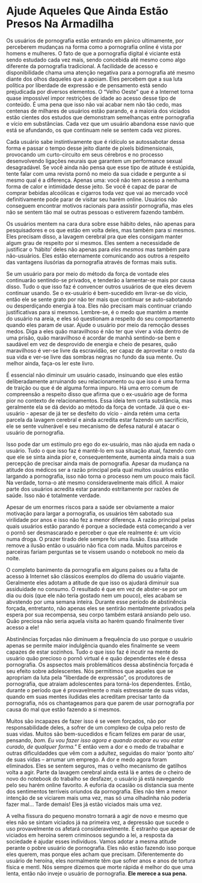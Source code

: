# Ajude Aqueles Que Ainda Estão Presos Na Armadilha

Os usuários de pornografia estão entrando em pânico ultimamente, por perceberem mudanças na forma como a pornografia online é vista por homens e mulheres. O fato de que a pornografia digital é viciante está sendo estudado cada vez mais, sendo concebida até mesmo como algo diferente da pornografia tradicional. A facilidade de acesso e disponibilidade chama uma atenção negativa para a pornografia até mesmo diante dos olhos daqueles que a apoiam. Eles percebem que a sua luta política por liberdade de expressão e de pensamento está sendo prejudicada por diversos elementos. O "Velho Oeste" que é a Internet torna quase impossível impor restrições de idade ao acesso desse tipo de conteúdo. É uma pena que isso não vai acabar nem não tão cedo, mas centenas de milhares de usuários estão parando, e a maioria dos viciados estão cientes dos estudos que demonstram semelhanças entre pornografia e vício em substâncias. Cada vez que um usuário abandona esse navio que está se afundando, os que continuam nele se sentem cada vez piores.

Cada usuário sabe instintivamente que é ridículo se autossabotar dessa forma e passar o tempo desse jeito diante de píxels bidimensionais, provocando um curto-circuito em seus cérebros e no processo desenvolvendo ligações neurais que garantem um performance sexual desagradável. Se você ainda não pensa que esse tipo de atitude é estúpida, tente falar com uma revista pornô no meio da sua cidade e pergunte a si mesmo qual é a diferença. Apenas uma: você não tem acesso a nenhuma forma de calor e intimidade desse jeito. Se você é capaz de parar de comprar bebidas alcoólicas e cigarros toda vez que vai ao mercado você definitivamente pode parar de visitar seu harém online. Usuários não conseguem encontrar motivos racionais para assistir pornografia, mas eles não se sentem tão mal se outras pessoas o estiverem fazendo também.

Os usuários mentem na cara dura sobre esse hábito deles, não apenas para pesquisadores e os que estão em volta deles, mas também para si mesmos. Eles precisam disso, a lavagem cerebral pra que eles consigam manter algum grau de respeito por si mesmos. Eles sentem a necessidade de justificar o 'hábito' deles não apenas para *eles mesmos* mas também para não-usuários. Eles estão eternamente comunicando aos outros a respeito das vantagens ilusórias da pornografia através de formas mais sutis.

Se um usuário para por meio do método da força de vontade eles continuarão sentindo-se privados, e tenderão a lamentar-se mais por causa disso. Tudo o que isso faz é convencer outros usuários de que eles devem continuar usando. Se o ex-usuário é bem-sucedido em livrar-se do vício, então ele se sente grato por não ter mais que continuar se auto-sabotando ou desperdiçando energia à toa. Eles não precisam mais continuar criando justificativas para si mesmos. Lembre-se, é o medo que mantém a mente do usuário na areia, e eles só questionam a respeito do seu comportamento quando eles param de usar. Ajude o usuário por meio da remoção desses medos. Diga a eles quão maravilhoso é não ter que viver a vida dentro de uma prisão, quão maravilhoso é acordar de manhã sentindo-se bem e saudável em vez de desprovido de energia e cheio de pesares, quão maravilhoso é ver-se livre da escravidão, ser capaz de aproveitar o resto da sua vida e ver-se livre das sombras negras no fundo da sua mente. Ou melhor ainda, faça-os ler este livro.

É essencial não diminuir um usuário casado, insinuando que eles estão deliberadamente arruinando seu relacionamento ou que isso é uma forma de traição ou que é de alguma forma impuro. Há uma erro comum de compreensão a respeito disso que afirma que o ex-usuário age de forma pior no contexto de relacionamentos. Essa ideia tem certa substância, mas geralmente ela se dá devido ao método da força de vontade. Já que o ex-usuário - apesar de já ter se desfeito do vício - ainda retém uma certa parcela da lavagem cerebral e ainda acredita estar fazendo um sacrifício, ele se sente vulnerável e seu mecanismo de defesa natural é atacar o usuário de pornografia.

Isso pode dar um estímulo pro ego do ex-usuário, mas não ajuda em nada o usuário. Tudo o que isso faz é mantê-lo em sua situação atual, fazendo com que ele se sinta ainda pior e, consequentemente, aumenta ainda mais a sua percepção de precisar ainda mais de pornografia. Apesar da mudança na atitude dos médicos ser a razão principal pela qual muitos usuários estão largando a pornografia, isso não torna o processo nem um pouco mais fácil. Na verdade, torna-o até mesmo consideravelmente mais difícil. A maior parte dos usuários acredita estar parando estritamente por razões de saúde. Isso não é totalmente verdade.

Apesar de um enormes riscos para a saúde ser obviamente a maior motivação para largar a pornografia, os usuários têm sabotado sua virilidade por anos e isso não fez a menor diferença. A razão principal pelas quais usuários estão parando é porque a sociedade está começando a ver o pornô ser desmascarado e perceber o que ele realmente é: um vício numa droga. O prazer tirado dele sempre foi uma ilusão. Essa atitude remove a ilusão então o usuário não fica com nada. Muitos parceiros e parceiras fariam perguntas se te vissem usando o notebook no meio da noite.

O completo banimento da pornografia em alguns países ou a falta de acesso à Internet são clássicos exemplos do dilema do usuário viajante. Geralmente eles adotam a atitude de que isso os ajudará diminuir sua assiduidade no consumo. O resultado é que em vez de abster-se por um dia ou dois (que ele não teria gostado nem um pouco), eles acabam se abvstendo por uma semana inteira. Durante esse período de abstinência forçada, entretanto, não apenas eles se sentirão mentalmente privados pela espera por sua recompensa, seu corpo também estará ansiando pelo uso. Quão preciosa não seria aquela visita ao harém quando finalmente tiver acesso a ele!

Abstinências forçadas não diminuem a frequência do uso porque o usuário apenas se permite maior indulgência quando eles finalmente se veem capazes de estar sozinhos. Tudo o que isso faz é incutir na mente do usuário quão precioso o pornô virtual é e quão dependentes ele é dessa pornografia. Os aspsectos mais problemáticos dessa abstinência forçada é seu efeito sobre adolescentes. Nós permitimos que aqueles que se apropriam da luta pela "liberdade de expressão", os produtores de pornografia, que atraiam adolescentes para torná-los dependentes. Então, durante o período que é provavelmente o mais estressante de suas vidas, quando em suas mentes iludidas eles acreditam precisar tanto da pornografia, nós os chantageamos para que parem de usar pornografia por causa do mal que estão fazendo a si mesmos. 

Muitos são incapazes de fazer isso é se veem forçados, não por responsabilidade deles, a sofrer de um complexo de culpa pelo resto de suas vidas. Muitos são bem-sucedidos e ficam felizes em parar de usar, pensando, *\Tá bom. Eu vou fazer isso agora e quando acabar eu vou estar curado, de qualquer forma.\"* E então vem a dor e o medo de trabalhar e outras dificuldaddes que vêm com a adultez, seguidas do maior 'ponto alto' de suas vidas -- arrumar um emprego. A dor e medo agora foram eliminados. Eles se sentem seguros, mas o velho mecanismo de gatilhos volta a agir. Parte da lavagem cerebral ainda está lá e antes de o cheiro de novo do notebook do trabalho se desfazer, o usuário já está navegando pelo seu harém online favorito. A euforia da ocasião os distancia sua mente dos sentimentos terríveis oriundos da pornografia. Eles não têm a menor intenção de se viciarem mais uma vez, mas só uma olhadinha não poderia fazer mal\... Tarde demais! Eles já estão viciados mais uma vez.

A velha fissura do pequeno monstro tornará a agir de novo e mesmo que eles não se sintam viciados já na primeira vez, a depressão que sucede o uso provavelmente os afetará consideravelmente. É estranho que apesar de viciados em heroína serem criminosos segundo a lei, a resposta da sociedade é ajudar esses indivíduos. Vamos adotar a mesma atitude perante o pobre usuário de pornografia. Eles não estão fazendo isso porque eles querem, mas porque eles acham que precisam. Diferentemente do usuário de heroína, eles normalmente têm que sofrer anos e anos de tortura física e mentl. Nós sempre dizemos que morte rápida é melhor do que uma lenta, então não inveje o usuário de pornografia. **Ele merece a sua pena.**